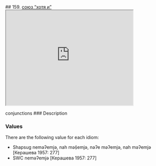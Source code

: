 ## 159. <a href =  'https://agricolamz.github.io/The_Circassian_Isoglosses_Database/159.html'>союз "хотя и"</a><div class='box'><iframe src='https://agricolamz.github.io/The_Circassian_Isoglosses_Database/159.html' width = '400px' height = '300px'></iframe></div>conjunctions
### Description



### Values
There are the following value for each idiom:

* Shapsug  neməʔemjə, nah məṣ̂emjə, nəʔe məʔemjə, nah məʔemjə [Керашева 1957: 277] 
* SWC  neməʔemjə [Керашева 1957: 277] 

